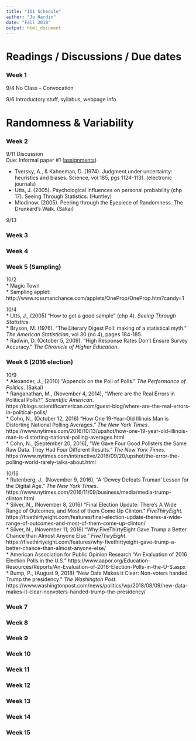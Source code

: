 ```yaml
---
title: "ID1 Schedule"
author: "Jo Hardin"
date: "Fall 2018"
output: html_document
---
```


# Readings / Discussions / Due dates


 

### Week 1

9/4   No Class – Convocation

9/6   Introductory stuff, syllabus, webpage info

# Randomness & Variability

 
### Week 2

 9/11     Discussion  
          Due: Informal paper #1 ([assignments](../assignments.html))
 
* Tversky, A.,  & Kahneman, D. (1974). Judgment under uncertainty: heuristics and biases.  Science, vol 185, pgs 1124-1131. (electronic journals)
* Utts, J. (2005). Psychological influences on personal probability (chp 17).  Seeing Through Statistics. (Huntley)
* Mlodinow. (2005). Peering through the Eyepiece of Randomness.  The Drunkard’s Walk. (Sakai)

 
 9/13
 

### Week 3



### Week 4



### Week 5 (Sampling)

10/2    
* Magic Town   
* Sampling applet: http://www.rossmanchance.com/applets/OneProp/OneProp.htm?candy=1  

10/4   
* Utts, J., (2005) "How to get a good sample" (chp 4).  *Seeing Through Statistics*.   
* Bryson, M. (1976).  "The Literary Digest Poll: making of a statistical myth." *The American Statistician*, vol 30 (no 4), pages 184-185.  
* Radwin, D. (October 5, 2009). "High Response Rates Don’t Ensure Survey Accuracy."  *The Chronicle of Higher Education*.   

### Week 6 (2016 election)

10/9   
* Alexander, J., (2010) "Appendix on the Poll of Polls." *The Performance of Politics*. (Sakai)  
* Ranganathan, M., (November 4, 2014), "Where are the Real Errors in Political Polls?", *Scientific American*.  https://blogs.scientificamerican.com/guest-blog/where-are-the-real-errors-in-political-polls/  
* Cohn, N., (October 12, 2016) "How One 19-Year-Old Illinois Man is Distorting National Polling Averages." *The New York Times*. https://www.nytimes.com/2016/10/13/upshot/how-one-19-year-old-illinois-man-is-distorting-national-polling-averages.html  
* Cohn, N., (September 20, 2016), "We Gave Four Good Pollsters the Same Raw Data.  They Had Four Different Results." *The New York Times*.  https://www.nytimes.com/interactive/2016/09/20/upshot/the-error-the-polling-world-rarely-talks-about.html  

10/16  
* Rutenberg, J., (November 9, 2016), "A 'Dewey Defeats Truman' Lesson for the Digital Age." *The New York Times*. https://www.nytimes.com/2016/11/09/business/media/media-trump-clinton.html  
* Silver, N., (November 8, 2016) "Final Election Update: There's A Wide Range of Outcomes, and Most of them Come Up Clinton." *FiveThiryEight*. https://fivethirtyeight.com/features/final-election-update-theres-a-wide-range-of-outcomes-and-most-of-them-come-up-clinton/  
* Silver, N., (November 11, 2016) "Why FiveThirtyEight Gave Trump a Better Chance than Almost Anyone Else." *FiveThiryEight*.  https://fivethirtyeight.com/features/why-fivethirtyeight-gave-trump-a-better-chance-than-almost-anyone-else/  
* American Association for Public Opinion Research "An Evaluation of 2016 Election Polls in the U.S." https://www.aapor.org/Education-Resources/Reports/An-Evaluation-of-2016-Election-Polls-in-the-U-S.aspx  
* Bump, P., (August 9, 2018) "New Data Makes it Clear: Non-voters handed Trump the presidency." *The Washington Post.* https://www.washingtonpost.com/news/politics/wp/2018/08/09/new-data-makes-it-clear-nonvoters-handed-trump-the-presidency/  


### Week 7



### Week 8


### Week 9



### Week 10



### Week 11


### Week 12


### Week 13


### Week 14


### Week 15



 
 
 
 
